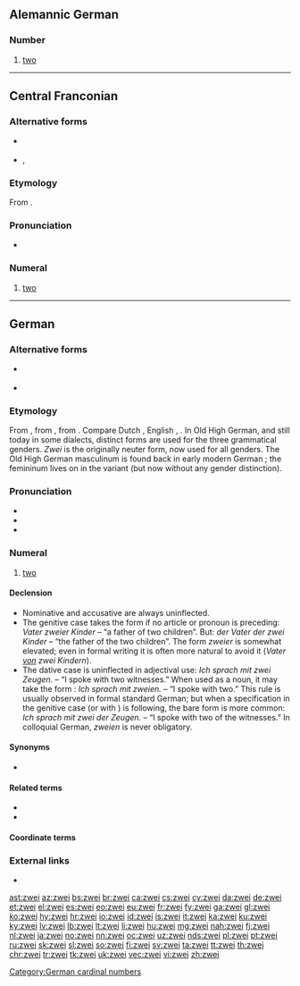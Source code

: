 {{also|Zwei|zwëi}}

==Alemannic German==

===Number===
{{head|gsw|number}}

# {{lb|gsw|cardinal}} [[two]]

----

==Central Franconian==

===Alternative forms===
* {{l|gmw-cfr|zwien}} {{i|archaic masculine form}}
* {{l|gmw-cfr|zwo}}, {{l|gmw-cfr|zwu}} {{i|archaic feminine form}}

===Etymology===
From {{etyl|goh|gmw-cfr}} {{m|goh|zwei}}.

===Pronunciation===
* {{IPA|/tsʋɛi̯/|lang=gmw-cfr}}

===Numeral===
{{head|gmw-cfr|numeral}}

# {{lb|gmw-cfr|most dialects}} [[two]]

----

==German==
{{cardinalbox|de|1|2|3|eins|drei|ord=zweite}}

===Alternative forms===
* {{l|de|zwey}} {{qual|obsolete}}
* {{l|de|zway}} {{qual|obsolete}}

===Etymology===
From {{etyl|goh|de}} {{m|goh|zwei}}, from {{etyl|gem-pro|de}} {{m|gem-pro|*twai}}, from {{etyl|ine-pro|de}} {{m|ine-pro|*dwóh₁}}. Compare Dutch {{m|nl|twee}}, English {{m|en|two}}, {{m|en|twain}}. In Old High German, and still today in some dialects, distinct forms are used for the three grammatical genders. ''Zwei'' is the originally neuter form, now used for all genders. The Old High German masculinum {{m|goh|zwēne}} is found back in early modern German {{m|de|zween}}; the femininum {{m|goh|zwō}} lives on in the variant {{m|de|zwo}} (but now without any gender distinction).

===Pronunciation===
* {{IPA|/t͡svaɪ̯/|[t͡sʋaɪ̯]|lang=de}}
* {{audio|De-zwei.ogg|audio|lang=de}}
* {{rhymes|aɪ̯|lang=de}}

===Numeral===
{{head|de|numeral}}

# [[two]]

====Declension====
* Nominative and accusative are always uninflected.
* The genitive case takes the form '''{{m|de|zweier}}''' if no article or pronoun is preceding: ''Vater zweier Kinder'' – “a father of two children”. But: ''der Vater der zwei Kinder'' – “the father of the two children”. The form ''zweier'' is somewhat elevated; even in formal writing it is often more natural to avoid it (''Vater <u>von</u> zwei Kindern'').
* The dative case is uninflected in adjectival use: ''Ich sprach mit zwei Zeugen.'' – “I spoke with two witnesses.” When used as a noun, it may take the form '''{{m|de|zweien}}''': ''Ich sprach mit zweien.'' – “I spoke with two.” This rule is usually observed in formal standard German; but when a specification in the genitive case (or with {{m|de|von|}}) is following, the bare form is more common: ''Ich sprach mit zwei der Zeugen.'' – “I spoke with two of the witnesses.” In colloquial German, ''zweien'' is never obligatory.

====Synonyms====
* {{l|de|zwo}}

====Related terms====
* {{l|de|zwanzig}}
* {{l|de|zwölf}}

[[Category:German cardinal numbers]]

====Coordinate terms====
{{de-cardinal}}

===External links===
* {{R:Duden}}

[[ast:zwei]]
[[az:zwei]]
[[bs:zwei]]
[[br:zwei]]
[[ca:zwei]]
[[cs:zwei]]
[[cy:zwei]]
[[da:zwei]]
[[de:zwei]]
[[et:zwei]]
[[el:zwei]]
[[es:zwei]]
[[eo:zwei]]
[[eu:zwei]]
[[fr:zwei]]
[[fy:zwei]]
[[ga:zwei]]
[[gl:zwei]]
[[ko:zwei]]
[[hy:zwei]]
[[hr:zwei]]
[[io:zwei]]
[[id:zwei]]
[[is:zwei]]
[[it:zwei]]
[[ka:zwei]]
[[ku:zwei]]
[[ky:zwei]]
[[lv:zwei]]
[[lb:zwei]]
[[lt:zwei]]
[[li:zwei]]
[[hu:zwei]]
[[mg:zwei]]
[[nah:zwei]]
[[fj:zwei]]
[[nl:zwei]]
[[ja:zwei]]
[[no:zwei]]
[[nn:zwei]]
[[oc:zwei]]
[[uz:zwei]]
[[nds:zwei]]
[[pl:zwei]]
[[pt:zwei]]
[[ru:zwei]]
[[sk:zwei]]
[[sl:zwei]]
[[so:zwei]]
[[fi:zwei]]
[[sv:zwei]]
[[ta:zwei]]
[[tt:zwei]]
[[th:zwei]]
[[chr:zwei]]
[[tr:zwei]]
[[tk:zwei]]
[[uk:zwei]]
[[vec:zwei]]
[[vi:zwei]]
[[zh:zwei]]